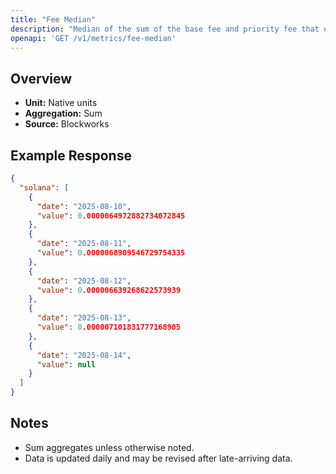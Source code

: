 ```yaml
---
title: "Fee Median"
description: "Median of the sum of the base fee and priority fee that day in native chain token"
openapi: 'GET /v1/metrics/fee-median'
---
```


## Overview

- **Unit:** Native units
- **Aggregation:** Sum
- **Source:** Blockworks



## Example Response

```json
{
  "solana": [
    {
      "date": "2025-08-10",
      "value": 0.0000064972882734072845
    },
    {
      "date": "2025-08-11",
      "value": 0.0000068909546729754335
    },
    {
      "date": "2025-08-12",
      "value": 0.000006639268622573939
    },
    {
      "date": "2025-08-13",
      "value": 0.000007101831777168905
    },
    {
      "date": "2025-08-14",
      "value": null
    }
  ]
}
```

## Notes
- Sum aggregates unless otherwise noted.
- Data is updated daily and may be revised after late-arriving data.
